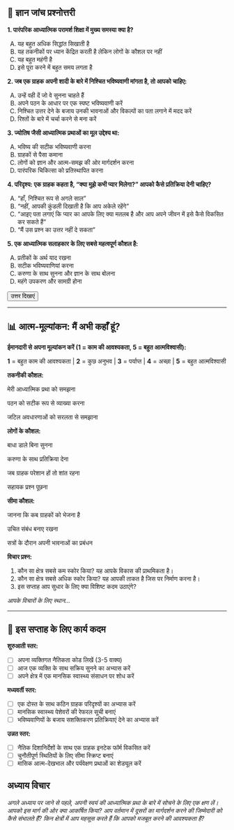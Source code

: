## 📝 ज्ञान जांच प्रश्नोत्तरी {.quiz-title}

::: {.quiz-box}
**1. पारंपरिक आध्यात्मिक परामर्श शिक्षा में मुख्य समस्या क्या है?**

A) यह बहुत अधिक सिद्धांत सिखाती है  
B) यह तकनीकों पर ध्यान केंद्रित करती है लेकिन लोगों के कौशल पर नहीं  
C) यह बहुत महंगी है  
D) इसे पूरा करने में बहुत समय लगता है

**2. जब एक ग्राहक अपनी शादी के बारे में निश्चित भविष्यवाणी मांगता है, तो आपको चाहिए:**

A) उन्हें वही दें जो वे सुनना चाहते हैं  
B) अपने पठन के आधार पर एक स्पष्ट भविष्यवाणी करें  
C) निश्चित उत्तर देने के बजाय उनकी भावनाओं और विकल्पों का पता लगाने में मदद करें  
D) रिश्तों के बारे में चर्चा करने से मना करें

**3. ज्योतिष जैसी आध्यात्मिक प्रथाओं का मूल उद्देश्य था:**

A) भविष्य की सटीक भविष्यवाणी करना  
B) ग्राहकों से पैसा कमाना  
C) लोगों को ज्ञान और आत्म-समझ की ओर मार्गदर्शन करना  
D) पारंपरिक चिकित्सा को प्रतिस्थापित करना

**4. परिदृश्य: एक ग्राहक कहता है, "क्या मुझे कभी प्यार मिलेगा?" आपको कैसे प्रतिक्रिया देनी चाहिए?**

A) "हाँ, निश्चित रूप से अगले साल"  
B) "नहीं, आपकी कुंडली दिखाती है कि आप अकेले रहेंगे"  
C) "आइए पता लगाएं कि प्यार का आपके लिए क्या मतलब है और आप अपने जीवन में इसे कैसे विकसित कर सकते हैं"  
D) "मैं उस प्रश्न का उत्तर नहीं दे सकता"

**5. एक आध्यात्मिक सलाहकार के लिए सबसे महत्वपूर्ण कौशल है:**

A) प्रतीकों के अर्थ याद रखना  
B) सटीक भविष्यवाणियां करना  
C) करुणा के साथ सुनना और ज्ञान के साथ बोलना  
D) महंगे उपकरण और सामग्री होना

<button onclick="toggleAnswers()" class="show-answers-btn">उत्तर दिखाएं</button>

::: {.answers-content style="display: none;"}
**उत्तर कुंजी:** 1-B, 2-C, 3-C, 4-C, 5-C
:::
:::

---

## 📊 आत्म-मूल्यांकन: मैं अभी कहाँ हूं?

::: {.assessment-box}

**ईमानदारी से अपना मूल्यांकन करें (1 = काम की आवश्यकता, 5 = बहुत आत्मविश्वासी):**

::: {.rating-scale}
**1** = बहुत काम की आवश्यकता | **2** = कुछ अनुभव | **3** = पर्याप्त | **4** = अच्छा | **5** = बहुत आत्मविश्वासी
:::

**तकनीकी कौशल:**

मेरी आध्यात्मिक प्रथा को समझना

पठन को सटीक रूप से व्याख्या करना

जटिल अवधारणाओं को सरलता से समझाना

**लोगों के कौशल:**

बाधा डाले बिना सुनना

करुणा के साथ प्रतिक्रिया देना

जब ग्राहक परेशान हों तो शांत रहना

सहायक प्रश्न पूछना

**सीमा कौशल:**

जानना कि कब ग्राहकों को भेजना है

उचित संबंध बनाए रखना

सत्रों के दौरान अपनी भावनाओं का प्रबंधन

**विचार प्रश्न:**

1. कौन सा क्षेत्र सबसे कम स्कोर किया? यह आपके विकास की प्राथमिकता है।
2. कौन सा क्षेत्र सबसे अधिक स्कोर किया? यह आपकी ताकत है जिस पर निर्माण करना है।
3. इस सप्ताह आप सुधार के लिए क्या विशिष्ट कदम उठाएंगे?

::: {.writing-space}
*आपके विचारों के लिए स्थान...*
:::

:::
---

## 🎯 इस सप्ताह के लिए कार्य कदम

::: {.action-box}

**शुरुआती स्तर:**

- [ ] अपना व्यक्तिगत नैतिकता कोड लिखें (3-5 वाक्य)
- [ ] आज एक व्यक्ति के साथ सक्रिय सुनने का अभ्यास करें
- [ ] अपने क्षेत्र में एक मानसिक स्वास्थ्य संसाधन पर शोध करें

**मध्यवर्ती स्तर:**

- [ ] एक दोस्त के साथ कठिन ग्राहक परिदृश्यों का अभ्यास करें
- [ ] मानसिक स्वास्थ्य पेशेवरों की रेफरल सूची बनाएं
- [ ] भविष्यवाणियों के बजाय सशक्तिकरण प्रतिक्रियाएं देने का अभ्यास करें

**उन्नत स्तर:**

- [ ] नैतिक दिशानिर्देशों के साथ एक ग्राहक इनटेक फॉर्म विकसित करें
- [ ] चुनौतीपूर्ण स्थितियों के लिए सीमा स्क्रिप्ट बनाएं
- [ ] मासिक आत्म-देखभाल और पर्यवेक्षण प्रथाओं का शेड्यूल करें
:::

## **अध्याय विचार**
*अगले अध्याय पर जाने से पहले, अपनी स्वयं की आध्यात्मिक प्रथा के बारे में सोचने के लिए एक क्षण लें। आपको इस मार्ग की ओर क्या आकर्षित किया? आप वर्तमान में दूसरों का मार्गदर्शन करने की जिम्मेदारी को कैसे संभालते हैं? किन क्षेत्रों में आप महसूस करते हैं कि आपको मजबूत करने की आवश्यकता है?*

<script src="../../scripts/quiz-interactions.js"></script> 